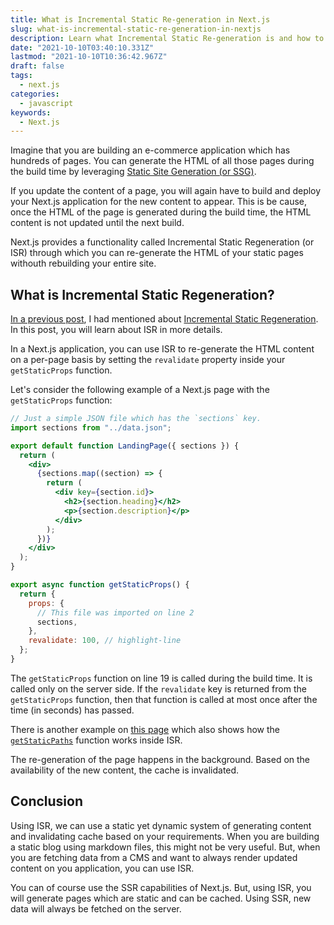 ```yaml
---
title: What is Incremental Static Re-generation in Next.js
slug: what-is-incremental-static-re-generation-in-nextjs
description: Learn what Incremental Static Re-generation is and how to use it to build fast Next.js applications.
date: "2021-10-10T03:40:10.331Z"
lastmod: "2021-10-10T10:36:42.967Z"
draft: false
tags:
  - next.js
categories:
  - javascript
keywords:
  - Next.js
---
```


Imagine that you are building an e-commerce application which has hundreds of pages. You can generate the HTML of all those pages during the build time by leveraging [Static Site Generation (or SSG)](https://nextjs.org/docs/basic-features/data-fetching#getstaticprops-static-generation).

If you update the content of a page, you will again have to build and deploy your Next.js application for the new content to appear. This is be cause, once the HTML of the page is generated during the build time, the HTML content is not updated until the next build.

Next.js provides a functionality called Incremental Static Regeneration (or ISR) through which you can re-generate the HTML of your static pages withouth rebuilding your entire site.

## What is Incremental Static Regeneration?

[In a previous post](https://nirmalyaghosh.com/articles/getting-started-with-next.js), I had mentioned about [Incremental Static Regeneration](https://nirmalyaghosh.com/articles/getting-started-with-next.js#incremental-static-regeneration-isr). In this post, you will learn about ISR in more details.

In a Next.js application, you can use ISR to re-generate the HTML content on a per-page basis by setting the `revalidate` property inside your `getStaticProps` function.

Let's consider the following example of a Next.js page with the `getStaticProps` function:

```jsx {numberLines}
// Just a simple JSON file which has the `sections` key.
import sections from "../data.json";

export default function LandingPage({ sections }) {
  return (
    <div>
      {sections.map((section) => {
        return (
          <div key={section.id}>
            <h2>{section.heading}</h2>
            <p>{section.description}</p>
          </div>
        );
      })}
    </div>
  );
}

export async function getStaticProps() {
  return {
    props: {
      // This file was imported on line 2
      sections,
    },
    revalidate: 100, // highlight-line
  };
}
```

The `getStaticProps` function on line 19 is called during the build time. It is called only on the server side. If the `revalidate` key is returned from the `getStaticProps` function, then that function is called at most once after the time (in seconds) has passed.

There is another example on [this page](https://nextjs.org/docs/basic-features/data-fetching#incremental-static-regeneration) which also shows how the [`getStaticPaths`](https://nextjs.org/docs/basic-features/data-fetching#getstaticpaths-static-generation) function works inside ISR.

The re-generation of the page happens in the background. Based on the availability of the new content, the cache is invalidated.

## Conclusion

Using ISR, we can use a static yet dynamic system of generating content and invalidating cache based on your requirements. When you are building a static blog using markdown files, this might not be very useful. But, when you are fetching data from a CMS and want to always render updated content on you application, you can use ISR.

You can of course use the SSR capabilities of Next.js. But, using ISR, you will generate pages which are static and can be cached. Using SSR, new data will always be fetched on the server.
